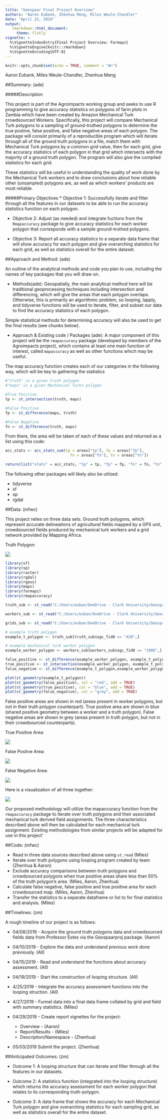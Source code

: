 ```yaml
---
title: "Geospaar Final Project Overview"
authors: "Aaron Eubank, Zhenhua Meng, Miles Weule-Chandler"
date: "April 22, 2019"
output:
   rmarkdown::html_document:
     theme: flatly
vignette: >
  %\VignetteIndexEntry{Final Project Overview: Farmapz}
  %\VignetteEngine{knitr::rmarkdown}
  %\VignetteEncoding{UTF-8}
---
```


```r
knitr::opts_chunk$set(echo = TRUE, comment = "#>")
```
Aaron Eubank, Miles Weule-Chandler, Zhenhua Meng

##Summary: 
(ade)

#####Description

This project is part of the Agroimpacts working group and seeks to use R programming to give accuracy statistics on polygons of farm plots in Zambia which have been created by Amazon Mechanical Turk crowdsourced Workers. Specifically, this project will compare Mechanical Turk polygons to a sampling of ground-truthed polygons to determine the true postive, false positive, and false negative areas of each polygon. The package will consist primarily of a reproducible program which will iterate through all of the ground truth polygons in a file, match them with Mechanical Turk polygons by a common grid value, then for each grid, give the accuracy statistics of each polygon in that grid which intersects with the majority of a ground truth polygon.  The program will also give the compiled statistics for each grid. 

These statistics will be useful in understanding the quality of work done by the Mechanical Turk workers and to draw conclusions about how reliable other (unsampled) polygons are, as well as which workers' products are most reliable.

#####Primary Objectives
* Objective 1: Successfully iterate and filter through all the features in our datasets to be able to run the accuracy statistics function on each polygon.

* Objective 2: Adjust (as needed) and integrate fuctions from the `Rmapaccuracy` package to give accuracy statistics for each worker polygon that corresponds with a sample ground-truthed polygons.

* Objective 3: Report all accuracy statistics to a separate data frame that will show accuracy for each polygon and give overarching statistics for each grid, as well as statistics overall for the entire dataset.

##Approach and Method:
(ade)

An outline of the analytical methods and code you plan to use, including the names of key packages that you will draw on. 

* Methods(ade): 
Geospatially, the main analytical method here will be traditional geoprocessing techniques including intersection and differencing, which will give the areas that each polygon overlaps. Otherwise, this is primarily an algorithmic problem, so looping, lapply, and tidyverse functions  will be used to iterate, filter, and subset our data to find the accuracy statistics of each polygon.

Simple statistical methods for determining accuracy will also be used to get the final results (see chunks below).

* Approach & Existing code / Packages (ade):
A major component of this project will be the `rmapaccuracy` package (developed by members of the Agroimpacts project), which contains at least one main function of interest, called `mapaccuracy` as well as other functions which may be useful.

The map accuracy function creates each of our categories in the following way, which will be key to gathering the statistics
```r
#"truth" is a given truth polygon
#"maps" is a given Mechanical Turks polygon

#True Positive
tp <- st_intersection(truth, maps)  

#False Positive
fp <- st_difference(maps, truth)  

#False Negative
fn <- st_difference(truth, maps)  
```

From there, the area will be taken of each of these values and returned as a list using this code:
```r
acc_stats <- acc_stats_sum(tp = areas["tp"], fp = areas["fp"], 
                             fn = areas["fn"], tn = areas["tn"])

return(list("stats" = acc_stats, "tp" = tp, "fp" = fp, "fn" = fn, "tn" = tn))
```

The following other packages will likely also be utilzed:

* tidyverse
* sf
* sp
* rgdal

##Data: 
(mfwc)

This project relies on three data sets. Ground truth polygons, which represent accurate delineations of
agricultural fields mapped by a GPS unit, crowdsourced fields produced by mechanical turk workers and a 
grid network provided by Mapping Africa.

Truth Polygon: 

![](/Users/euban/desktop/Truth_Poly.png)



```r

library(sf)
library(sp)
library(raster)
library(rgdal)
library(rgeos)
library(maps)
library(farmapz)
library(rmapaccuracy)

truth_sub <- st_read("C:/Users/euban/OneDrive - Clark University/Geospatial Analysis with R/packages/geospaarproj/farmapz/data/CSV Data/truth_sub.sqlite")

workers_sub <- st_read("C:/Users/euban/OneDrive - Clark University/Geospatial Analysis with R/packages/geospaarproj/farmapz/data/CSV Data/workers_sub.sqlite")

grids_sub <- st_read("C:/Users/euban/OneDrive - Clark University/Geospatial Analysis with R/packages/geospaarproj/farmapz/data/CSV Data/grids_sub.sqlite")

# example truth polygon
example_t_polygon <- truth_sub[truth_sub$ogc_fid0 == "420",]

# example mechanical turk worker polygon
example_worker_polygon <- workers_sub[workers_sub$ogc_fid0 == "1908",]

false_positive <- st_difference(example_worker_polygon, example_t_polygon)
true_positive <- st_intersection(example_worker_polygon, example_t_polygon)
false_negative <- st_difference(example_t_polygon,example_worker_polygon)

plot(st_geometry(example_t_polygon))
plot(st_geometry(false_positive), col = "red", add = TRUE)
plot(st_geometry(true_positive), col = "blue", add = TRUE)
plot(st_geometry(false_negative), col = "grey", add = TRUE)
```

False positive areas are shown in red (areas present in worker polygons, but not in their 
truth polygon counterpart). True postive area are shown in blue (shared positive geometry between a worker
and a truth polygon). False negative areas are shown in grey (areas present in truth polygon, but not
in their crowdsourced counterparts). 

True Positive Area:

![](/Users/euban/desktop/True_Positive.png)

False Positve Area:

![](/Users/euban/desktop/False_Positive.png)

False Negative Area:

![](/Users/euban/desktop/False_Negative.png)

Here is a visualization of all three together:

![](/Users/euban/desktop/Overlay.png)

Our proposed methodology will utilize the mapaccuracy function from the `rmapaccuracy` package to iterate over truth polygons and their associated mechanical turk derived field assignments. The three characteristics described above will then be calculated for each mechanical turk assignment. Existing methodologies from similar projects will be adapted for use in this project'

##Code: 
(mfwc) 

* Read in three data sources described above using `st_read` (Miles)
* Iterate over truth polygons using looping program created by team (Zhenhua & Aaron)
* Exclude accuracy comparisons between truth polygons and crowdsourced polygons when true positive
areas share less than 50% of the truth polygon's area. (Miles, Aaron, Zhenhua)
* Calculate false negative, false positive and true positive area for each crowdsourced map. (Miles, Aaron, Zhenhua)
* Transfer the statistics to a separate dataframe or list to for final statistics and analysis. (Miles)

##Timelines: 
(zm)

A rough timeline of our project is as follows:

* 04/08/2019 -
Acquire the ground truth polygons data and crowdsourced fields data from Professor Estes via the Geospaarproj package. (Aaron)

* 04/10/2019 -
Explore the data and understand previous work done previously. (All)

* 04/15/2019 -
Read and understand the functions about accuracy assessment. (All)

* 04/19/2019 -
Start the construction of looping structure. (All)

* 4/25/2019 -
Integrate the accuracy assessment functions into the looping struction. (All)

* 4/27/2019 -
Funnel data into a final data frame collated by grid and field with summary statistics. (Miles)

* 04/29/2019 - Create report vignettes for the project:
    + Overview - (Aaron)
    + Report/Results - (Miles)
    + Description/Namespace - (Zhenhua)
    


* 05/03/2019
Submit the project. (Zhenhua)

##Anticipated Outcomes:
(zm)

* Outcome 1:
A looping structure that can iterate and filter through all the features in our datasets.

* Outcome 2:
A statistics function (integrated into the looping structure) which returns the accuracy assessment for each worker polygon that relates to its corresponding truth-polygon.

* Outcome 3:
A data frame that shows the accuracy for each Mechanical Turk polygon and give overarching statistics for each sampling grid, as well as statistics overall for the entire dataset.
